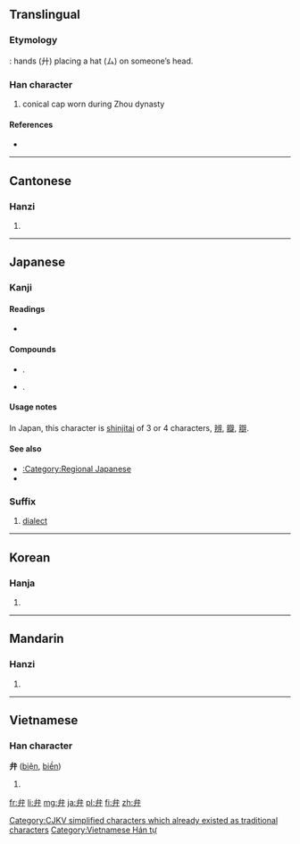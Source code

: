 {{also|辨|瓣|辯}}<!--(all of them only in Japanese Shinjitai)-->
==Translingual==

===Etymology===
{{Han compound|ls=i|ム|廾}}: hands (廾) placing a hat (ム) on someone’s head.

===Han character===
{{Han char|rn=55|rad=廾|as=02|sn=5|four=2344<sub>0</sub>|canj=戈廿 (IT), X戈廿 (XIT)}}

# conical cap worn during Zhou dynasty

====References====
* {{Han ref|kx=0353.110|dkj=09588|dj=0668.110|hdz=10514.070|uh=5F01|ud=24321|bh=A5AF|bd=42415}}

----

==Cantonese==

===Hanzi===
{{yue-hanzi|jyut=|y=bin6}}

# {{defn|lang=yue|sort=廾02}}

----

==Japanese==

===Kanji===
{{ja-kanji|grade=5|rs=廾02}}

====Readings====
* {{ja-readings|on=[[べん]] (ben), [[へん]] (hen)|kun=[[かんむり]] (kammuri), [[わける]] (wakeru), [[わきまえる]] (wakimaeru)}}

====Compounds====
* {{term|関西弁||Kansai dialect|tr=kansaiben|lang=ja|sc=Jpan}}.
* {{term|花弁||Petal|tr=kaben|lang=ja|sc=Jpan}}.
<!-- WTF? Why do 花びら and　花弁 mean the same, look so similar and yet are spoken completely different?　-->

====Usage notes====
In Japan, this character is [[shinjitai]] of 3 or 4 characters, [[辨]], [[瓣]], [[辯]].

====See also====
* [[:Category:Regional Japanese]]
* {{term|方言||dialect|tr=ほうげん, hōgen|sc=Jpan|lang=ja}}

===Suffix===
{{ja-pos|s|suffix|hira=べん|rom=ben|hidx=へん'|kyu=辯}} 
# [[dialect]]

----

==Korean==

===Hanja===
{{ko-hanja|hangeul=[[변]], [[반]]|eumhun=|rv=byeon, ban|mr=pyŏn, pan|y=pyen, pan}}

# {{defn|lang=ko|sort=廾02}}

[[Category:CJKV simplified characters which already existed as traditional characters]]

----

==Mandarin==

===Hanzi===
{{cmn-hanzi|pin=[[biàn]] ([[bian4]])|wg=pien<sup>4</sup>}}

# {{defn|lang=cmn|sort=廾02}}

----

==Vietnamese==

===Han character===
'''弁''' ([[biện]], [[biền]])

# {{defn|lang=vi}}

[[Category:Vietnamese Hán tự]]

[[fr:弁]]
[[li:弁]]
[[mg:弁]]
[[ja:弁]]
[[pl:弁]]
[[fi:弁]]
[[zh:弁]]